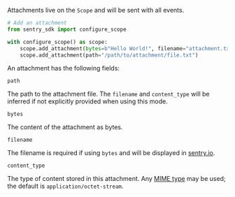 Attachments live on the `Scope` and will be sent with all events.

```python
# Add an attachment
from sentry_sdk import configure_scope

with configure_scope() as scope:
    scope.add_attachment(bytes=b"Hello World!", filename="attachment.txt")
    scope.add_attachment(path="/path/to/attachment/file.txt")
```

An attachment has the following fields:

`path`

The path to the attachment file. The `filename` and `content_type` will be inferred if not explicitly provided when using this mode.

`bytes`

The content of the attachment as bytes.

`filename`

The filename is required if using `bytes` and will be displayed in [sentry.io](https://sentry.io).

`content_type`

The type of content stored in this attachment. Any [MIME type](https://www.iana.org/assignments/media-types/media-types.xhtml) may be used; the default is `application/octet-stream`.
